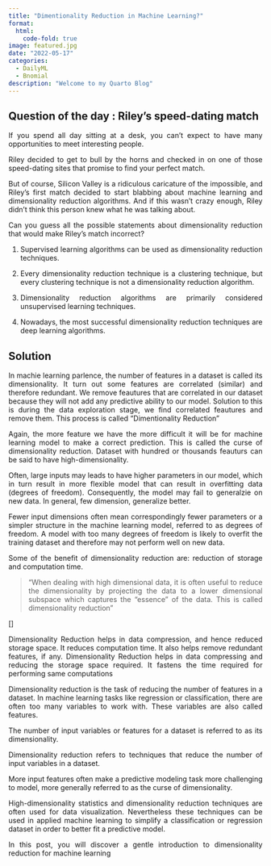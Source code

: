 ```yaml
---
title: "Dimentionality Reduction in Machine Learning?"
format:
  html:
    code-fold: true
image: featured.jpg
date: "2022-05-17"
categories:   
  - DailyML
  - Bnomial
description: "Welcome to my Quarto Blog"
---
```


## Question of the day : Riley's speed-dating match

If you spend all day sitting at a desk, you can't expect to have many opportunities to meet interesting people.

Riley decided to get to bull by the horns and checked in on one of those speed-dating sites that promise to find your perfect match.

But of course, Silicon Valley is a ridiculous caricature of the impossible, and Riley's first match decided to start blabbing about machine learning and dimensionality reduction algorithms.
And if this wasn't crazy enough, Riley didn't think this person knew what he was talking about.

Can you guess all the possible statements about dimensionality reduction that would make Riley's match incorrect?

1. Supervised learning algorithms can be used as dimensionality reduction techniques.

2. Every dimensionality reduction technique is a clustering technique, but every clustering technique is not a dimensionality reduction algorithm.

3. Dimensionality reduction algorithms are primarily considered unsupervised learning techniques.

4. Nowadays, the most successful dimensionality reduction techniques are deep learning algorithms.
	
## Solution

In machie learning parlence, the number of features in a dataset is called its dimensionality. It turn out some features are correlated (similar) and therefore redundant. We remove feautures that are correlated in our dataset because they will not add any predictive ability to our model. Solution to this is during the data exploration stage, we find correlated feautures and remove them. This process is called "Dimentionality Reduction"

Again, the more feature we have the more difficult it will be for machine learning model to make a correct prediction. This is called the curse of dimensionality reduction. Dataset with hundred or thousands feauturs can be said to have high-dimensionality.

Often, large inputs may leads to have higher parameters in our model, which in turn result in more flexible model that can result in overfitting data (degrees of freedom). Consequently, the model may fail to generalzie on new data. In general, few dimension, generalize better.



Fewer input dimensions often mean correspondingly fewer parameters or a simpler structure in the machine learning model, referred to as degrees of freedom. A model with too many degrees of freedom is likely to overfit the training dataset and therefore may not perform well on new data.



Some of the benefit of dimensionality reduction are: reduction of storage and computation time. 

> "When dealing with high dimensional data, it is often useful to reduce the dimensionality by projecting the data to a lower dimensional subspace which captures the “essence” of the data. This is called dimensionality reduction"

[]




Dimensionality Reduction helps in data compression, and hence reduced storage space. It reduces computation time. It also helps remove redundant features, if any. Dimensionality Reduction helps in data compressing and reducing the storage space required. It fastens the time required for performing same computations




Dimensionality reduction is the task of reducing the number of features in a dataset. In machine learning tasks like regression or classification, there are often too many variables to work with. These variables are also called features.


The number of input variables or features for a dataset is referred to as its dimensionality.

Dimensionality reduction refers to techniques that reduce the number of input variables in a dataset.

More input features often make a predictive modeling task more challenging to model, more generally referred to as the curse of dimensionality.

High-dimensionality statistics and dimensionality reduction techniques are often used for data visualization. Nevertheless these techniques can be used in applied machine learning to simplify a classification or regression dataset in order to better fit a predictive model.

In this post, you will discover a gentle introduction to dimensionality reduction for machine learning





<style>
body {
text-align: justify}
</style>


